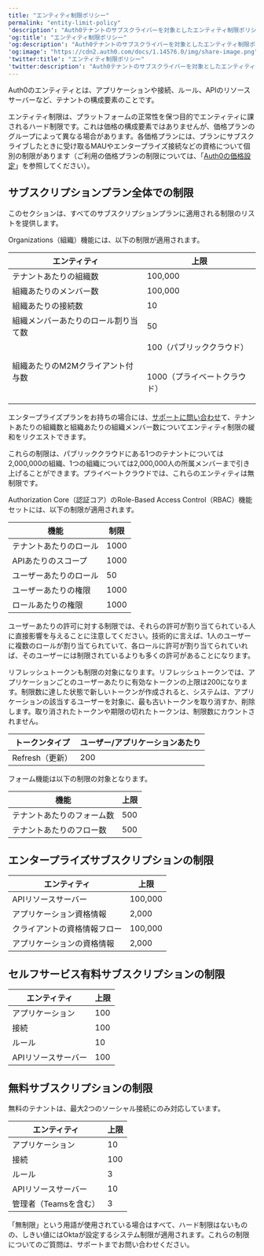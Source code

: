 ---
title: "エンティティ制限ポリシー"
permalink: "entity-limit-policy"
'description': "Auth0テナントのサブスクライバーを対象としたエンティティ制限ポリシーについて説明します。"
'og:title': "エンティティ制限ポリシー"
'og:description': "Auth0テナントのサブスクライバーを対象としたエンティティ制限ポリシーについて説明します。"
'og:image': "https://cdn2.auth0.com/docs/1.14576.0/img/share-image.png"
'twitter:title': "エンティティ制限ポリシー"
'twitter:description': "Auth0テナントのサブスクライバーを対象としたエンティティ制限ポリシーについて説明します。"
---

Auth0のエンティティとは、アプリケーションや接続、ルール、APIのリソースサーバーなど、テナントの構成要素のことです。

<Warning>

エンティティ制限は、プラットフォームの正常性を保つ目的でエンティティに課されるハード制限です。これは価格の構成要素ではありませんが、価格プランのグループによって異なる場合があります。各価格プランには、プランにサブスクライブしたときに受け取るMAUやエンタープライズ接続などの資格について個別の制限があります（ご利用の価格プランの制限については、「[Auth0の価格設定](https://auth0.com/pricing/)」を参照してください）。

</Warning>

## サブスクリプションプラン全体での制限

このセクションは、すべてのサブスクリプションプランに適用される制限のリストを提供します。

Organizations（組織）機能には、以下の制限が適用されます。

<table class="table"><thead>
<tr>
<th><strong>エンティティ</strong></th>
<th><strong>上限</strong></th>
</tr>
</thead>
<tbody>
<tr>
<td>テナントあたりの組織数</td>
<td>100,000</td>
</tr>
<tr>
<td>組織あたりのメンバー数</td>
<td>100,000</td>
</tr>
<tr>
<td>組織あたりの接続数</td>
<td>10</td>
</tr>
<tr>
<td>組織メンバーあたりのロール割り当て数</td>
<td>50</td>
</tr>
<tr>
<td>組織あたりのM2Mクライアント付与数</td>
<td>100（パブリッククラウド）<p><br/>1000（プライベートクラウド）<br/></p></td>
</tr>
</tbody>
</table>

エンタープライズプランをお持ちの場合には、[サポートに問い合わせ](https://support.auth0.com/)て、テナントあたりの組織数と組織あたりの組織メンバー数についてエンティティ制限の緩和をリクエストできます。

これらの制限は、パブリッククラウドにある1つのテナントについては2,000,000の組織、1つの組織については2,000,000人の所属メンバーまで引き上げることができます。プライベートクラウドでは、これらのエンティティは無制限です。

Authorization Core（認証コア）のRole-Based Access Control（RBAC）機能セットには、以下の制限が適用されます。

<table class="table"><thead>
<tr>
<th><strong>機能</strong></th>
<th><strong>制限</strong></th>
</tr>
</thead>
<tbody>
<tr>
<td>テナントあたりのロール</td>
<td>1000</td>
</tr>
<tr>
<td>APIあたりのスコープ</td>
<td>1000</td>
</tr>
<tr>
<td>ユーザーあたりのロール</td>
<td>50</td>
</tr>
<tr>
<td>ユーザーあたりの権限</td>
<td>1000</td>
</tr>
<tr>
<td>ロールあたりの権限</td>
<td>1000</td>
</tr>
</tbody>
</table>

ユーザーあたりの許可に対する制限では、それらの許可が割り当てられている人に直接影響を与えることに注意してください。技術的に言えば、1人のユーザーに複数のロールが割り当てられていて、各ロールに許可が割り当てられていれば、そのユーザーには制限されているよりも多くの許可があることになります。

リフレッシュトークンも制限の対象になります。リフレッシュトークンでは、アプリケーションごとのユーザーあたりに有効なトークンの上限は200になります。制限数に達した状態で新しいトークンが作成されると、システムは、アプリケーションの該当するユーザーを対象に、最も古いトークンを取り消すか、削除します。取り消されたトークンや期限の切れたトークンは、制限数にカウントされません。

<table class="table"><thead>
<tr>
<th><strong>トークンタイプ</strong></th>
<th><strong>ユーザー/アプリケーションあたり</strong></th>
</tr>
</thead>
<tbody>
<tr>
<td>Refresh（更新）</td>
<td>200</td>
</tr>
</tbody>
</table>

フォーム機能は以下の制限の対象となります。

<table class="table"><thead>
<tr>
<th><strong>機能</strong></th>
<th><strong>上限</strong></th>
</tr>
</thead>
<tbody>
<tr>
<td>テナントあたりのフォーム数</td>
<td>500</td>
</tr>
<tr>
<td>テナントあたりのフロー数</td>
<td>500</td>
</tr>
</tbody>
</table>

## エンタープライズサブスクリプションの制限

<table class="table"><thead>
<tr>
<th><strong>エンティティ</strong></th>
<th><strong>上限</strong></th>
</tr>
</thead>
<tbody>
<tr>
<td>APIリソースサーバー</td>
<td>100,000</td>
</tr>
<tr>
<td>アプリケーション資格情報</td>
<td>2,000</td>
</tr>
<tr>
<td>クライアントの資格情報フロー</td>
<td>100,000</td>
</tr>
<tr>
<td>アプリケーションの資格情報</td>
<td>2,000</td>
</tr>
</tbody>
</table>

## セルフサービス有料サブスクリプションの制限

<table class="table"><thead>
<tr>
<th><strong>エンティティ</strong></th>
<th><strong>上限</strong></th>
</tr>
</thead>
<tbody>
<tr>
<td>アプリケーション</td>
<td>100</td>
</tr>
<tr>
<td>接続</td>
<td>100</td>
</tr>
<tr>
<td>ルール</td>
<td>10</td>
</tr>
<tr>
<td>APIリソースサーバー</td>
<td>100</td>
</tr>
</tbody>
</table>

## 無料サブスクリプションの制限

<Note>

無料のテナントは、最大2つのソーシャル接続にのみ対応しています。

</Note>

<table class="table"><thead>
<tr>
<th><strong>エンティティ</strong></th>
<th><strong>上限</strong></th>
</tr>
</thead>
<tbody>
<tr>
<td>アプリケーション</td>
<td>10</td>
</tr>
<tr>
<td>接続</td>
<td>100</td>
</tr>
<tr>
<td>ルール</td>
<td>3</td>
</tr>
<tr>
<td>APIリソースサーバー</td>
<td>10</td>
</tr>
<tr>
<td>管理者（Teamsを含む）</td>
<td>3</td>
</tr>
</tbody>
</table>

<Note>

「無制限」という用語が使用されている場合はすべて、ハード制限はないものの、しきい値にはOktaが設定するシステム制限が適用されます。これらの制限についてのご質問は、サポートまでお問い合わせください。

</Note>

